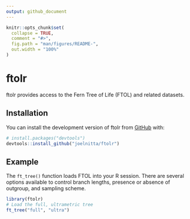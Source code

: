 ```yaml
---
output: github_document
---
```


<!-- README.md is generated from README.Rmd. Please edit that file -->

```r
knitr::opts_chunk$set(
  collapse = TRUE,
  comment = "#>",
  fig.path = "man/figures/README-",
  out.width = "100%"
)
```

# ftolr

<!-- badges: start -->
<!-- badges: end -->

ftolr provides access to the Fern Tree of Life (FTOL) and related datasets.

## Installation

You can install the development version of ftolr from [GitHub](https://github.com/) with:

``` r
# install.packages("devtools")
devtools::install_github("joelnitta/ftolr")
```

## Example

The `ft_tree()` function loads FTOL into your R session. There are several options available to control branch lengths, presence or absence of outgroup, and sampling scheme.

```r
library(ftolr)
# Load the full, ultrametric tree
ft_tree("full", "ultra")
```
